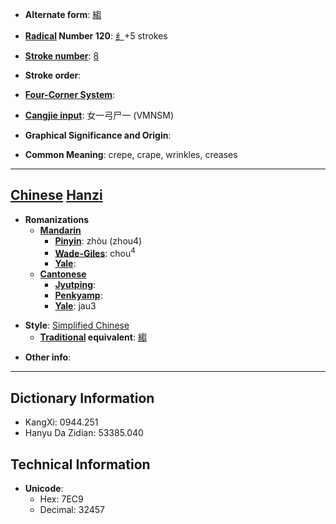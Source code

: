 * '''Alternate form''': [[縐]]

* '''[[Wiktionary:Chinese radical index| Radical]] Number 120''': [[Wiktionary:Chinese radical index 纟|纟]]+5 strokes

* '''[[Wiktionary:Chinese total strokes index|Stroke number]]''': [[Wiktionary:Chinese total strokes index 8|8]]

* '''Stroke order''': 

* '''[[Wiktionary:Chinese four corner index|Four-Corner System]]''': 

* '''[[Wiktionary:Chinese Cangjie index|Cangjie input]]''': 女一弓尸一 (VMNSM)

* '''Graphical Significance and Origin''': 

* '''Common Meaning''': crepe, crape, wrinkles, creases

----

== [[Chinese]] [[Hanzi]] ==

* '''Romanizations'''
** '''[[Mandarin]]'''
*** '''[[Pinyin]]''': zhòu (zhou4)
*** '''[[Wade-Giles]]''': chou<sup>4</sup>
*** '''[[Yale]]''': 
** '''[[Cantonese]]'''
*** '''[[Jyutping]]''':
*** '''[[Penkyamp]]''': 
*** '''[[Yale]]''': jau3

* '''Style''': [[Simplified Chinese]] 
** '''[[Traditional Chinese|Traditional]] equivalent''': [[縐]]

* '''Other info''': 

----

== Dictionary Information ==

* KangXi: 0944.251
* Hanyu Da Zidian: 53385.040

== Technical Information ==

* '''Unicode''':
** Hex: 7EC9
** Decimal: 32457